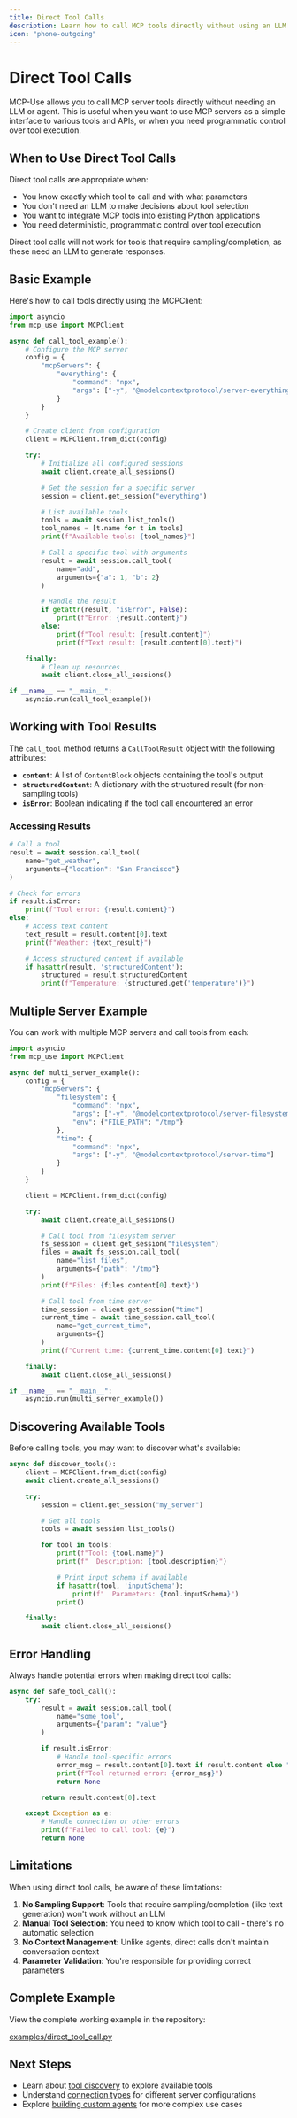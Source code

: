 ```yaml
---
title: Direct Tool Calls
description: Learn how to call MCP tools directly without using an LLM
icon: "phone-outgoing"
---
```


# Direct Tool Calls

MCP-Use allows you to call MCP server tools directly without needing an LLM or agent. This is useful when you want to use MCP servers as a simple interface to various tools and APIs, or when you need programmatic control over tool execution.

## When to Use Direct Tool Calls

Direct tool calls are appropriate when:

- You know exactly which tool to call and with what parameters
- You don't need an LLM to make decisions about tool selection
- You want to integrate MCP tools into existing Python applications
- You need deterministic, programmatic control over tool execution

<Note>
  Direct tool calls will not work for tools that require sampling/completion, as
  these need an LLM to generate responses.
</Note>

## Basic Example

Here's how to call tools directly using the MCPClient:

```python
import asyncio
from mcp_use import MCPClient

async def call_tool_example():
    # Configure the MCP server
    config = {
        "mcpServers": {
            "everything": {
                "command": "npx",
                "args": ["-y", "@modelcontextprotocol/server-everything"],
            }
        }
    }

    # Create client from configuration
    client = MCPClient.from_dict(config)

    try:
        # Initialize all configured sessions
        await client.create_all_sessions()

        # Get the session for a specific server
        session = client.get_session("everything")

        # List available tools
        tools = await session.list_tools()
        tool_names = [t.name for t in tools]
        print(f"Available tools: {tool_names}")

        # Call a specific tool with arguments
        result = await session.call_tool(
            name="add",
            arguments={"a": 1, "b": 2}
        )

        # Handle the result
        if getattr(result, "isError", False):
            print(f"Error: {result.content}")
        else:
            print(f"Tool result: {result.content}")
            print(f"Text result: {result.content[0].text}")

    finally:
        # Clean up resources
        await client.close_all_sessions()

if __name__ == "__main__":
    asyncio.run(call_tool_example())
```

## Working with Tool Results

The `call_tool` method returns a `CallToolResult` object with the following attributes:

- **`content`**: A list of `ContentBlock` objects containing the tool's output
- **`structuredContent`**: A dictionary with the structured result (for non-sampling tools)
- **`isError`**: Boolean indicating if the tool call encountered an error

### Accessing Results

```python
# Call a tool
result = await session.call_tool(
    name="get_weather",
    arguments={"location": "San Francisco"}
)

# Check for errors
if result.isError:
    print(f"Tool error: {result.content}")
else:
    # Access text content
    text_result = result.content[0].text
    print(f"Weather: {text_result}")

    # Access structured content if available
    if hasattr(result, 'structuredContent'):
        structured = result.structuredContent
        print(f"Temperature: {structured.get('temperature')}")
```

## Multiple Server Example

You can work with multiple MCP servers and call tools from each:

```python
import asyncio
from mcp_use import MCPClient

async def multi_server_example():
    config = {
        "mcpServers": {
            "filesystem": {
                "command": "npx",
                "args": ["-y", "@modelcontextprotocol/server-filesystem"],
                "env": {"FILE_PATH": "/tmp"}
            },
            "time": {
                "command": "npx",
                "args": ["-y", "@modelcontextprotocol/server-time"]
            }
        }
    }

    client = MCPClient.from_dict(config)

    try:
        await client.create_all_sessions()

        # Call tool from filesystem server
        fs_session = client.get_session("filesystem")
        files = await fs_session.call_tool(
            name="list_files",
            arguments={"path": "/tmp"}
        )
        print(f"Files: {files.content[0].text}")

        # Call tool from time server
        time_session = client.get_session("time")
        current_time = await time_session.call_tool(
            name="get_current_time",
            arguments={}
        )
        print(f"Current time: {current_time.content[0].text}")

    finally:
        await client.close_all_sessions()

if __name__ == "__main__":
    asyncio.run(multi_server_example())
```

## Discovering Available Tools

Before calling tools, you may want to discover what's available:

```python
async def discover_tools():
    client = MCPClient.from_dict(config)
    await client.create_all_sessions()

    try:
        session = client.get_session("my_server")

        # Get all tools
        tools = await session.list_tools()

        for tool in tools:
            print(f"Tool: {tool.name}")
            print(f"  Description: {tool.description}")

            # Print input schema if available
            if hasattr(tool, 'inputSchema'):
                print(f"  Parameters: {tool.inputSchema}")
            print()

    finally:
        await client.close_all_sessions()
```

## Error Handling

Always handle potential errors when making direct tool calls:

```python
async def safe_tool_call():
    try:
        result = await session.call_tool(
            name="some_tool",
            arguments={"param": "value"}
        )

        if result.isError:
            # Handle tool-specific errors
            error_msg = result.content[0].text if result.content else "Unknown error"
            print(f"Tool returned error: {error_msg}")
            return None

        return result.content[0].text

    except Exception as e:
        # Handle connection or other errors
        print(f"Failed to call tool: {e}")
        return None
```

## Limitations

When using direct tool calls, be aware of these limitations:

1. **No Sampling Support**: Tools that require sampling/completion (like text generation) won't work without an LLM
2. **Manual Tool Selection**: You need to know which tool to call - there's no automatic selection
3. **No Context Management**: Unlike agents, direct calls don't maintain conversation context
4. **Parameter Validation**: You're responsible for providing correct parameters

## Complete Example

View the complete working example in the repository:

[examples/direct_tool_call.py](https://github.com/pietrozullo/mcp-use/blob/main/examples/direct_tool_call.py)

## Next Steps

- Learn about [tool discovery](/client/tools) to explore available tools
- Understand [connection types](/client/connection-types) for different server configurations
- Explore [building custom agents](/advanced/building-custom-agents) for more complex use cases
